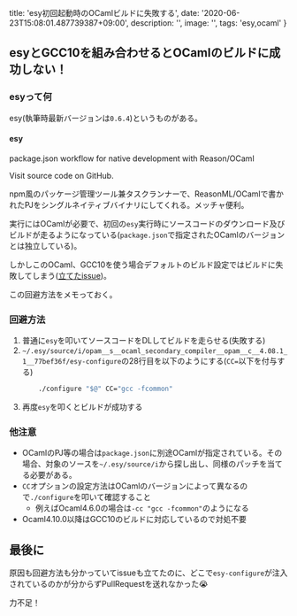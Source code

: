 
  title: 'esy初回起動時のOCamlビルドに失敗する',
  date: '2020-06-23T15:08:01.487739387+09:00',
  description: '',
  image: '',
  tags: 'esy,ocaml'
}

## esyとGCC10を組み合わせるとOCamlのビルドに成功しない！

### esyって何

esy(執筆時最新バージョンは`0.6.4`)というものがある。

<Card width="330px">
<h4>esy</h4>
<p>package.json workflow for native development with Reason/OCaml </p>
<Card.Footer>
  <Link color target="_blank" href="https://github.com/esy/esy">Visit source code on GitHub.</Link>
</Card.Footer>
</Card>

npm風のパッケージ管理ツール兼タスクランナーで、ReasonML/OCamlで書かれたPJをシングルネイティブバイナリにしてくれる。メッチャ便利。

実行にはOCamlが必要で、初回の`esy`実行時にソースコードのダウンロード及びビルドが走るようになっている(`package.json`で指定されたOCamlのバージョンとは独立している)。

しかしこのOCaml、GCC10を使う場合デフォルトのビルド設定ではビルドに失敗してしまう([立てたissue](https://github.com/esy/esy/issues/1126))。

この回避方法をメモっておく。

### 回避方法

1. 普通に`esy`を叩いてソースコードをDLしてビルドを走らせる(失敗する)
1. `~/.esy/source/i/opam__s__ocaml_secondary_compiler__opam__c__4.08.1_1__77bef36f/esy-configure`の28行目を以下のようにする(`CC=`以下を付与する)
    ```Makefile
        ./configure "$@" CC="gcc -fcommon"
    ```
1. 再度`esy`を叩くとビルドが成功する

### 他注意

- OCamlのPJ等の場合は`package.json`に別途OCamlが指定されている。その場合、対象のソースを`~/.esy/source/i`から探し出し、同様のパッチを当てる必要がある。
- `CC`オプションの設定方法はOCamlのバージョンによって異なるので`./configure`を叩いて確認すること
    - 例えばOcaml4.6.0の場合は`-cc "gcc -fcommon"`のようになる
- Ocaml4.10.0以降はGCC10のビルドに対応しているので対処不要

## 最後に

原因も回避方法も分かっていてissueも立てたのに、どこで`esy-configure`が注入されているのかが分からずPullRequestを送れなかった😭

力不足！

